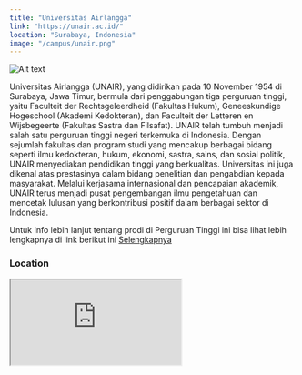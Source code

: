 ```yaml
---
title: "Universitas Airlangga"
link: "https://unair.ac.id/"
location: "Surabaya, Indonesia"
image: "/campus/unair.png"
---
```


![Alt text](https://kampusaja.com/wp-content/uploads/2016/01/passing-grade-unair-2016.jpg "title")

Universitas Airlangga (UNAIR), yang didirikan pada 10 November 1954 di Surabaya, Jawa Timur, bermula dari penggabungan tiga perguruan tinggi, yaitu Faculteit der Rechtsgeleerdheid (Fakultas Hukum), Geneeskundige Hogeschool (Akademi Kedokteran), dan Faculteit der Letteren en Wijsbegeerte (Fakultas Sastra dan Filsafat). UNAIR telah tumbuh menjadi salah satu perguruan tinggi negeri terkemuka di Indonesia. Dengan sejumlah fakultas dan program studi yang mencakup berbagai bidang seperti ilmu kedokteran, hukum, ekonomi, sastra, sains, dan sosial politik, UNAIR menyediakan pendidikan tinggi yang berkualitas. Universitas ini juga dikenal atas prestasinya dalam bidang penelitian dan pengabdian kepada masyarakat. Melalui kerjasama internasional dan pencapaian akademik, UNAIR terus menjadi pusat pengembangan ilmu pengetahuan dan mencetak lulusan yang berkontribusi positif dalam berbagai sektor di Indonesia.

Untuk Info lebih lanjut tentang prodi di Perguruan Tinggi ini bisa lihat lebih lengkapnya di link berikut ini [Selengkapnya](https://unair.ac.id/)

### Location
<iframe src="https://www.google.com/maps/embed?pb=!1m18!1m12!1m3!1d63318.183321747034!2d112.6874603721543!3d-7.310408438937462!2m3!1f0!2f0!3f0!3m2!1i1024!2i768!4f13.1!3m3!1m2!1s0x2dd7fa21615added%3A0x1dfef59c76b5fee9!2sUniversitas%20Airlangga!5e0!3m2!1sid!2sid!4v1704529201770!5m2!1sid!2sid" className="w-full h-96 mb-32" loading="lazy" referrerpolicy="no-referrer-when-downgrade"></iframe>